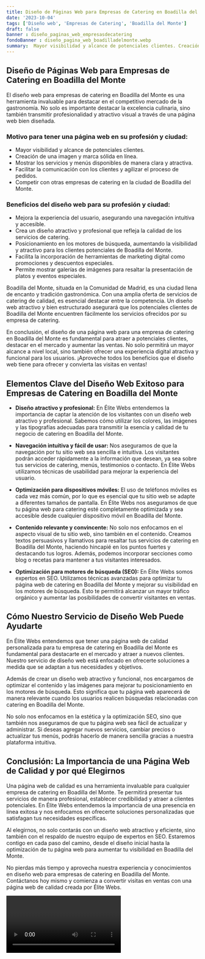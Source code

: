 ```yaml
---
title: Diseño de Páginas Web para Empresas de Catering en Boadilla del Monte
date: '2023-10-04'
tags: ['Diseño web', 'Empresas de Catering', 'Boadilla del Monte']
draft: false
banner : diseño_paginas_web_empresasdecatering
fondoBanner : diseño_pagina_web_boadilladelmonte.webp
summary:  Mayor visibilidad y alcance de potenciales clientes. Creación de una imagen y marca sólida en línea. Mostrar los servicios y menús disponibles de manera clara y atractiva. Facilitar la comunicación con los clientes y agilizar el proceso de pedidos. Competir con otras empresas de catering en la ciudad de Boadilla del Monte.
---
```


## Diseño de Páginas Web para Empresas de Catering en Boadilla del Monte
El diseño web para empresas de catering en Boadilla del Monte es una herramienta invaluable para destacar en el competitivo mercado de la gastronomía. No solo es importante destacar la excelencia culinaria, sino también transmitir profesionalidad y atractivo visual a través de una página web bien diseñada.

### Motivo para tener una página web en su profesión y ciudad:

- Mayor visibilidad y alcance de potenciales clientes.
- Creación de una imagen y marca sólida en línea.
- Mostrar los servicios y menús disponibles de manera clara y atractiva.
- Facilitar la comunicación con los clientes y agilizar el proceso de pedidos.
- Competir con otras empresas de catering en la ciudad de Boadilla del Monte.

### Beneficios del diseño web para su profesión y ciudad:

- Mejora la experiencia del usuario, asegurando una navegación intuitiva y accesible.
- Crea un diseño atractivo y profesional que refleja la calidad de los servicios de catering.
- Posicionamiento en los motores de búsqueda, aumentando la visibilidad y atractivo para los clientes potenciales de Boadilla del Monte.
- Facilita la incorporación de herramientas de marketing digital como promociones y descuentos especiales.
- Permite mostrar galerías de imágenes para resaltar la presentación de platos y eventos especiales.

Boadilla del Monte, situada en la Comunidad de Madrid, es una ciudad llena de encanto y tradición gastronómica. Con una amplia oferta de servicios de catering de calidad, es esencial destacar entre la competencia. Un diseño web atractivo y bien estructurado asegurará que los potenciales clientes de Boadilla del Monte encuentren fácilmente los servicios ofrecidos por su empresa de catering.

En conclusión, el diseño de una página web para una empresa de catering en Boadilla del Monte es fundamental para atraer a potenciales clientes, destacar en el mercado y aumentar las ventas. No solo permitirá un mayor alcance a nivel local, sino también ofrecer una experiencia digital atractiva y funcional para los usuarios. ¡Aproveche todos los beneficios que el diseño web tiene para ofrecer y convierta las visitas en ventas!

<GifSeo />

<Cta />

## Elementos Clave del Diseño Web Exitoso para Empresas de Catering en Boadilla del Monte

- **Diseño atractivo y profesional:** En Élite Webs entendemos la importancia de captar la atención de los visitantes con un diseño web atractivo y profesional. Sabemos cómo utilizar los colores, las imágenes y las tipografías adecuadas para transmitir la esencia y calidad de tu negocio de catering en Boadilla del Monte.

- **Navegación intuitiva y fácil de usar:** Nos aseguramos de que la navegación por tu sitio web sea sencilla e intuitiva. Los visitantes podrán acceder rápidamente a la información que desean, ya sea sobre tus servicios de catering, menús, testimonios o contacto. En Élite Webs utilizamos técnicas de usabilidad para mejorar la experiencia del usuario.

- **Optimización para dispositivos móviles:** El uso de teléfonos móviles es cada vez más común, por lo que es esencial que tu sitio web se adapte a diferentes tamaños de pantalla. En Élite Webs nos aseguramos de que tu página web para catering esté completamente optimizada y sea accesible desde cualquier dispositivo móvil en Boadilla del Monte.

- **Contenido relevante y convincente:** No solo nos enfocamos en el aspecto visual de tu sitio web, sino también en el contenido. Creamos textos persuasivos y llamativos para resaltar tus servicios de catering en Boadilla del Monte, haciendo hincapié en los puntos fuertes y destacando tus logros. Además, podemos incorporar secciones como blog o recetas para mantener a tus visitantes interesados.

- **Optimización para motores de búsqueda (SEO):** En Élite Webs somos expertos en SEO. Utilizamos técnicas avanzadas para optimizar tu página web de catering en Boadilla del Monte y mejorar su visibilidad en los motores de búsqueda. Esto te permitirá alcanzar un mayor tráfico orgánico y aumentar las posibilidades de convertir visitantes en ventas.

## Cómo Nuestro Servicio de Diseño Web Puede Ayudarte

En Élite Webs entendemos que tener una página web de calidad personalizada para tu empresa de catering en Boadilla del Monte es fundamental para destacarte en el mercado y atraer a nuevos clientes. Nuestro servicio de diseño web está enfocado en ofrecerte soluciones a medida que se adaptan a tus necesidades y objetivos.

Además de crear un diseño web atractivo y funcional, nos encargamos de optimizar el contenido y las imágenes para mejorar tu posicionamiento en los motores de búsqueda. Esto significa que tu página web aparecerá de manera relevante cuando los usuarios realicen búsquedas relacionadas con catering en Boadilla del Monte.

No solo nos enfocamos en la estética y la optimización SEO, sino que también nos aseguramos de que tu página web sea fácil de actualizar y administrar. Si deseas agregar nuevos servicios, cambiar precios o actualizar tus menús, podrás hacerlo de manera sencilla gracias a nuestra plataforma intuitiva.

## Conclusión: La Importancia de una Página Web de Calidad y por qué Elegirnos

Una página web de calidad es una herramienta invaluable para cualquier empresa de catering en Boadilla del Monte. Te permitirá presentar tus servicios de manera profesional, establecer credibilidad y atraer a clientes potenciales. En Élite Webs entendemos la importancia de una presencia en línea exitosa y nos enfocamos en ofrecerte soluciones personalizadas que satisfagan tus necesidades específicas.

Al elegirnos, no solo contarás con un diseño web atractivo y eficiente, sino también con el respaldo de nuestro equipo de expertos en SEO. Estaremos contigo en cada paso del camino, desde el diseño inicial hasta la optimización de tu página web para aumentar tu visibilidad en Boadilla del Monte.

No pierdas más tiempo y aprovecha nuestra experiencia y conocimientos en diseño web para empresas de catering en Boadilla del Monte. Contáctanos hoy mismo y comienza a convertir visitas en ventas con una página web de calidad creada por Élite Webs.

<Video />

<CtaBot job='Empresas de Catering' city='Boadilla del Monte'/>

<Gmaps query='Boadilla del Monte+españa+maps' />